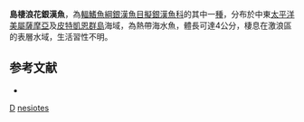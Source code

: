 {{Speciesbox
| taxon = Iso nesiotes
| binomial_authority = [[Saeed|Saeed]], [[Ivantsoff|Ivantsoff]] & [[Crowley|Crowley]], 1993
| status = NE
| status_system = IUCN3.1
}}
'''島棲浪花銀漢魚'''，為[[輻鰭魚綱|輻鰭魚綱]][[銀漢魚目|銀漢魚目]][[擬銀漢魚科|擬銀漢魚科]]的其中一[[種|種]]，分布於中東[[太平洋|太平洋]][[美屬薩摩亞|美屬薩摩亞]]及[[皮特凱恩群島|皮特凱恩群島]]海域，為熱帶海水魚，體長可達4公分，棲息在激浪區的表層水域，生活習性不明。

==参考文献==
*{{FishBase_species|genus=Iso|species=nesiotes|year=2016|month=3}}

{{魚類小作品}}
{{Taxonbar}}
[[Category:1993年描述的鱼类|D]]
[[Category:浪花魚屬|nesiotes]]